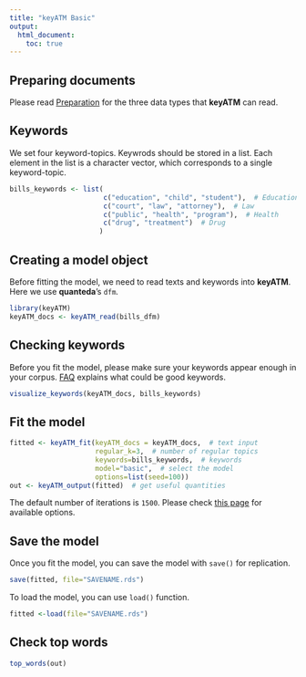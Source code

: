 ```yaml
---
title: "keyATM Basic"
output: 
  html_document:
    toc: true
---
```


## Preparing documents
Please read [Preparation](Preparation.html) for the three data types that **keyATM** can read.

## Keywords

We set four keyword-topics. Keywrods should be stored in a list. Each element in the list is a character vector, which corresponds to a single keyword-topic.
```r
bills_keywords <- list(
                       c("education", "child", "student"),  # Education
                       c("court", "law", "attorney"),  # Law
                       c("public", "health", "program"),  # Health
                       c("drug", "treatment")  # Drug
                      )
```


## Creating a model object
Before fitting the model, we need to read texts and keywords into **keyATM**. Here we use **quanteda**'s `dfm`.


```r
library(keyATM)
keyATM_docs <- keyATM_read(bills_dfm)
```


## Checking keywords
Before you fit the model, please make sure your keywords appear enough in your corpus. [FAQ](FAQ.html#how-to-select-keywords) explains what could be good keywords.
```r
visualize_keywords(keyATM_docs, bills_keywords)
```



## Fit the model
```r
fitted <- keyATM_fit(keyATM_docs = keyATM_docs,  # text input
                     regular_k=3,  # number of regular topics
                     keywords=bills_keywords,  # keywords
                     model="basic",  # select the model
                     options=list(seed=100))
out <- keyATM_output(fitted)  # get useful quantities
```
The default number of iterations is `1500`. Please check [this page](Options.html) for available options.


## Save the model

Once you fit the model, you can save the model with `save()` for replication.
```r
save(fitted, file="SAVENAME.rds")
```

To load the model, you can use `load()` function.
```r
fitted <-load(file="SAVENAME.rds")
```

## Check top words
```r
top_words(out)
```


